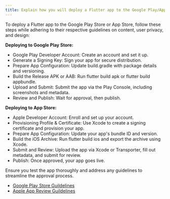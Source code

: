 ```yaml
---
title: Explain how you will deploy a Flutter app to the Google Play/App Store?
---
```


To deploy a Flutter app to the Google Play Store or App Store, follow these steps while adhering to their respective guidelines on content, user privacy, and design:

**Deploying to Google Play Store:**
- Google Play Developer Account: Create an account and set it up.
- Generate a Signing Key: Sign your app for secure distribution.
- Prepare App Configuration: Update build.gradle with package details and versioning.
- Build the Release APK or AAB: Run flutter build apk or flutter build appbundle.
- Upload and Submit: Submit the app via the Play Console, including screenshots and metadata.
- Review and Publish: Wait for approval, then publish.

**Deploying to App Store:**
- Apple Developer Account: Enroll and set up your account.
- Provisioning Profile & Certificate: Use Xcode to create a signing certificate and provision your app.
- Prepare App Configuration: Update your app's bundle ID and version.
- Build the iOS Archive: Run flutter build ios and export the archive using Xcode.
- Submit and Review: Upload the app via Xcode or Transporter, fill out metadata, and submit for review.
- Publish: Once approved, your app goes live.

Ensure you test the app thoroughly and address any guidelines to streamline the approval process.
- [Google Play Store Guildelines](https://play.google.com/console/about/guides/releasewithconfidence/)
- [Apple App Review Guildelines](https://developer.apple.com/app-store/review/guidelines/)
